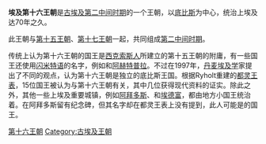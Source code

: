 {{unreferenced|time=2016-12-03T15:10:54+00:00}}
{{Egyptian Dynasty list}}
'''埃及第十六王朝'''是[[古埃及|古埃及]][[第二中间时期|第二中间时期]]的一个王朝，以[[底比斯_(埃及)|底比斯]]为中心，统治上埃及达70年之久。

此王朝与[[埃及第十五王朝|第十五王朝]]、[[埃及第十七王朝|第十七王朝]]一起，共同组成[[第二中间时期|第二中间时期]]。

传统上认为第十六王朝的国王是[[西克索斯人|西克索斯人]]所建立的第十五王朝的附庸，有一些国王还使用[[闪米特语|闪米特语]]的名字，例如{{link-en|Semqen}}和[[阿赫特普拉|阿赫特普拉]]。不过在1997年，[[丹麦|丹麦]][[埃及学|埃及学]]家{{link-en|Kim Ryholt}}提出了不同的观点，认为第十六王朝是独立的底比斯王国。根据Ryholt重建的[[都灵王表|都灵王表]]，15位国王被认为与第十六王朝有关，其中几位获得现代资料的证实。除此之外，其他一些上埃及重要城镇，例如[[阿拜多斯|阿拜多斯]]、{{link-en|埃尔·卡伯|El Kab}}和[[埃德富|埃德富]]，都由地方小国王统治着。{{link-en|Wepwawetemsaf}}在阿拜多斯留有纪念碑，但其名字却在都灵王表上没有提到，此人可能是{{link-en|阿拜多斯王朝|Abydos Dynasty}}的国王。

[[Category:第十六王朝|]]
[[Category:古埃及王朝|Category:古埃及王朝]]